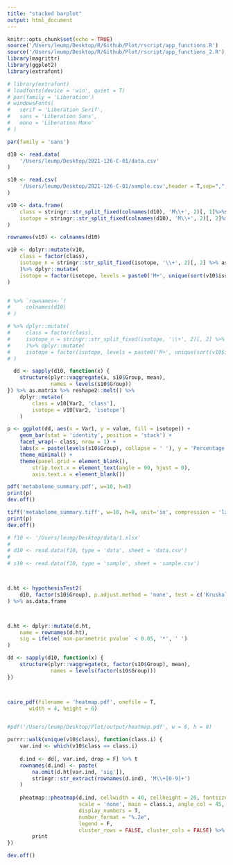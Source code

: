 ```yaml
---
title: "stacked barplot"
output: html_document
---
```


```r
knitr::opts_chunk$set(echo = TRUE)
source('/Users/leump/Desktop/R/Github/Plot/rscript/app_functions.R')
source('/Users/leump/Desktop/R/Github/Plot/rscript/app_functions_2.R')
library(magrittr)
library(ggplot2)
library(extrafont)

# library(extrafont)
# loadfonts(device = 'win', quiet = T)
# par(family = 'Liberation')
# windowsFonts(
#   serif = 'Liberation Serif',
#   sans = 'Liberation Sans',
#   mono = 'Liberation Mono'
# )

par(family = 'sans')
```

```r
d10 <- read.data(
    '/Users/leump/Desktop/2021-126-C-01/data.csv'
)

s10 <- read.csv(
    '/Users/leump/Desktop/2021-126-C-01/sample.csv',header = T,sep=",",check.names = FALSE
)

v10 <- data.frame(
    class = stringr::str_split_fixed(colnames(d10), 'M\\+', 2)[, 1]%>%stringr::str_replace_all("\\(","")%>%stringr::str_replace_all("\\s*$","")%>%stringr::str_replace_all("1$",""),
    isotope = stringr::str_split_fixed(colnames(d10), 'M\\+', 2)[, 2]%>%stringr::str_replace_all("\\)","")%>%paste0("M+",.)
)  

rownames(v10) <- colnames(d10)

v10 <- dplyr::mutate(v10, 
    class = factor(class),
    isotope_n = stringr::str_split_fixed(isotope, '\\+', 2)[, 2] %>% as.numeric
    )%>% dplyr::mutate(
    isotope = factor(isotope, levels = paste0('M+', unique(sort(v10$isotope_n, decreasing = T))))
)


# %>% `rownames<-`(
#     colnames(d10)
# ) 

# %>% dplyr::mutate(
#     class = factor(class),
#     isotope_n = stringr::str_split_fixed(isotope, '\\+', 2)[, 2] %>% as.numeric
#     )%>% dplyr::mutate(
#     isotope = factor(isotope, levels = paste0('M+', unique(sort(v10$isotope_n, decreasing = T))))
# )

  dd <- sapply(d10, function(x) {
    structure(plyr::vaggregate(x, s10$Group, mean),
              names = levels(s10$Group))
}) %>% as.matrix %>% reshape2::melt() %>%
    dplyr::mutate(
        class = v10[Var2, 'class'],
        isotope = v10[Var2, 'isotope']
    )

p <- ggplot(dd, aes(x = Var1, y = value, fill = isotope)) +
    geom_bar(stat = 'identity', position = 'stack') +
    facet_wrap(~ class, nrow = 1) +
    labs(x = paste(levels(s10$Group), collapse = ' '), y = 'Percentage isotopic abundance') +
    theme_minimal() +
    theme(panel.grid = element_blank(),
        strip.text.x = element_text(angle = 90, hjust = 0),
        axis.text.x = element_blank())

pdf('metabolome_summary.pdf', w=10, h=8)
print(p)
dev.off()

tiff('metabolome_summary.tiff', w=10, h=8, unit='in', compression = 'lzw+p', res= 300)
print(p)
dev.off()

```

```r
# f10 <- '/Users/leump/Desktop/data/1.xlsx'
# 
# d10 <- read.data(f10, type = 'data', sheet = 'data.csv')
# 
# s10 <- read.data(f10, type = 'sample', sheet = 'sample.csv')



d.ht <- hypothesisTest2(
    d10, factor(s10$Group), p.adjust.method = 'none', test = c('Kruskal-Wallis', 'Fold change'),
) %>% as.data.frame 



d.ht <- dplyr::mutate(d.ht,
    name = rownames(d.ht),
    sig = ifelse(`non-parametric pvalue` < 0.05, '*', ' ')
)

dd <- sapply(d10, function(x) {
    structure(plyr::vaggregate(x, factor(s10$Group), mean),
              names = levels(factor(s10$Group)))
})



cairo_pdf(filename = 'heatmap.pdf', onefile = T,
       width = 4, height = 6)


#pdf('/Users/leump/Desktop/Plot/output/heatmap.pdf', w = 6, h = 8)

purrr::walk(unique(v10$class), function(class.i) {
    var.ind <- which(v10$class == class.i)
    
    d.ind <- dd[, var.ind, drop = F] %>% t
    rownames(d.ind) <- paste(
        na.omit(d.ht[var.ind, 'sig']),
        stringr::str_extract(rownames(d.ind), 'M\\+[0-9]+')
    )
    
    pheatmap::pheatmap(d.ind, cellwidth = 40, cellheight = 20, fontsize = 10,
                       scale = 'none', main = class.i, angle_col = 45,
                       display_numbers = T,
                       number_format = "%.2e",
                       legend = F,
                       cluster_rows = FALSE, cluster_cols = FALSE) %>%
        print
})

dev.off()
```

